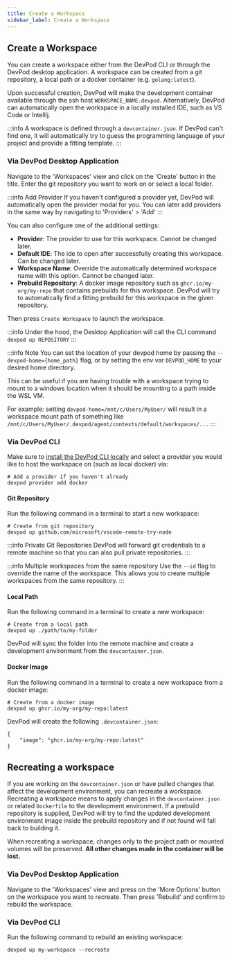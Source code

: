 ```yaml
---
title: Create a Workspace
sidebar_label: Create a Workspace
---
```


## Create a Workspace

You can create a workspace either from the DevPod CLI or through the DevPod desktop application. A workspace can be created from a git repository, a local path or a docker container (e.g. `golang:latest`).

Upon successful creation, DevPod will make the development container available through the ssh host `WORKSPACE_NAME.devpod`. Alternatively, DevPod can automatically open the workspace in a locally installed IDE, such as VS Code or Intellij.

:::info
A workspace is defined through a `devcontainer.json`. If DevPod can't find one, it will automatically try to guess the programming language of your project and provide a fitting template.
:::

### Via DevPod Desktop Application

Navigate to the 'Workspaces' view and click on the 'Create' button in the title. Enter the git repository you want to work on or select a local folder.

:::info Add Provider
If you haven't configured a provider yet, DevPod will automatically open the provider modal for you. You can later add providers in the same way by navigating to 'Providers' > 'Add'
:::

You can also configure one of the additional settings:
- **Provider**: The provider to use for this workspace. Cannot be changed later.
- **Default IDE**: The ide to open after successfully creating this workspace. Can be changed later.
- **Workspace Name**: Override the automatically determined workspace name with this option. Cannot be changed later.
- **Prebuild Repository**: A docker image repository such as `ghcr.io/my-org/my-repo` that contains prebuilds for this workspace. DevPod will try to automatically find a fitting prebuild for this workspace in the given repository.

Then press `Create Workspace` to launch the workspace.

:::info
Under the hood, the Desktop Application will call the CLI command `devpod up REPOSITORY`
:::

:::info Note
You can set the location of your devpod home by passing the `--devpod-home={home_path}` flag, 
or by setting the env var `DEVPOD_HOME` to your desired home directory.

This can be useful if you are having trouble with a workspace trying to mount to a windows location when it should be mounting
to a path inside the WSL VM.

For example: setting `devpod-home=/mnt/c/Users/MyUser/` will result in a workspace mount path of something like `/mnt/c/Users/MyUser/.devpod/agent/contexts/default/workspaces/...`
:::

### Via DevPod CLI

Make sure to [install the DevPod CLI locally](../getting-started/install.mdx#optional-install-devpod-cli) and select a provider you would like to host the workspace on (such as local docker) via:
```
# Add a provider if you haven't already
devpod provider add docker
```

#### Git Repository

Run the following command in a terminal to start a new workspace:

```
# Create from git repository
devpod up github.com/microsoft/vscode-remote-try-node
```

:::info Private Git Repositories
DevPod will forward git credentials to a remote machine so that you can also pull private repositories.
:::


:::info Multiple workspaces from the same repository
Use the `--id` flag to override the name of the workspace. This allows you to create multiple workspaces from the same repository.
:::


#### Local Path

Run the following command in a terminal to create a new workspace:

```
# Create from a local path
devpod up ./path/to/my-folder
```

DevPod will sync the folder into the remote machine and create a development environment from the `devcontainer.json`.

#### Docker Image

Run the following command in a terminal to create a new workspace from a docker image:

```
# Create from a docker image
devpod up ghcr.io/my-org/my-repo:latest
```

DevPod will create the following `.devcontainer.json`:
```
{
    "image": "ghcr.io/my-org/my-repo:latest"
}
```

## Recreating a workspace

If you are working on the `devcontainer.json` or have pulled changes that affect the development environment, you can recreate a workspace. Recreating a workspace means to apply changes in the `devcontainer.json` or related `Dockerfile` to the development environment. If a prebuild repository is supplied, DevPod will try to find the updated development environment image inside the prebuild repository and if not found will fall back to building it.

When recreating a workspace, changes only to the project path or mounted volumes will be preserved. **All other changes made in the container will be lost.**

### Via DevPod Desktop Application

Navigate to the 'Workspaces' view and press on the 'More Options' button on the workspace you want to recreate. Then press 'Rebuild' and confirm to rebuild the workspace.

### Via DevPod CLI

Run the following command to rebuild an existing workspace:
```
devpod up my-workspace --recreate
```

